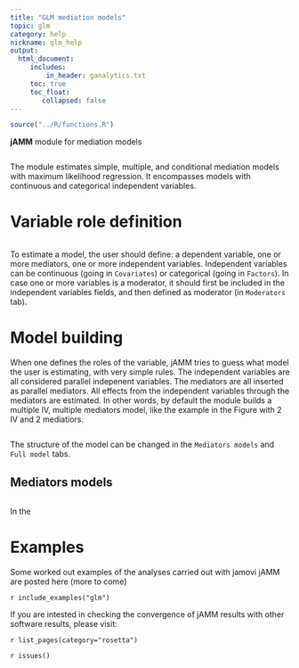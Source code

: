 ```yaml
---
title: "GLM mediation models"
topic: glm
category: help
nickname: glm_help
output: 
  html_document:
     includes:
         in_header: ganalytics.txt
     toc: true
     toc_float:
        collapsed: false
---
```



```r
source("../R/functions.R")

```

**jAMM** module for mediation models

<img src="glm/main.png" class="imgN-responsive" alt="">

The module estimates simple, multiple, and conditional mediation models with maximum likelihood regression. It encompasses models with continuous and categorical independent variables. 

# Variable role definition

<img src="glm/variables.png" class="img-responsive" alt="">

To estimate a model, the user should define: a dependent variable, one or more mediators, one or more independent variables. Independent variables can be continuous (going in `Covariates`) or categorical (going in  `Factors`). In case one or more variables is a moderator, it should first be included in the independent variables fields, and then defined as moderator (in `Moderators` tab). 

# Model building

When one defines the roles of the variable, jAMM tries to guess what model the user is estimating, with very simple rules. The independent variables are all considered parallel indepenent variables. The mediators are all inserted as parallel mediators. All effects from the independent variables through the mediators are estimated. In other words, by default the module builds a multiple IV, multiple mediators model, like the example in the Figure with 2 IV and 2 mediatiors.

<img src="glm/variables.png" class="img-responsive" alt="">

The structure of the model can be changed in the `Mediators models` and `Full model` tabs.

## Mediators models

<img src="glm/mediators.png" class="img-responsive" alt="">


In the 

# Examples

Some worked out examples of the analyses carried out with jamovi jAMM are posted here (more to come)

`r include_examples("glm")`

If you are intested in checking the convergence of jAMM results with other software results, please visit:

`r list_pages(category="rosetta")`


`r issues()`

